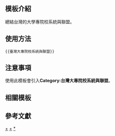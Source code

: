 <noinclude>
{{template doc page viewed directly}}
</noinclude>
<!-- 在本行下編輯模板說明 -->

== 模板介紹 ==

總結台灣的大學專院校系統與聯盟。

==使用方法==
<pre>{{臺灣大專院校系統與聯盟}}</pre>

== 注意事項 ==

使用此模板會引入'''Category:台灣大專院校系統與聯盟'''。

== 相關模板 ==

{{台灣高等教育模板導航}}

== 參考文獻 ==

<includeonly>
<!-- 本行下加入模板的分類 -->
[[Category:台灣大專院校系統與聯盟|+]]
[[Category:台灣高等教育模板|+]]
[[Category:台灣大專院校系統與聯盟模板|*]]

<!-- 本行下加入模板的跨語言鏈接 -->
</includeonly>